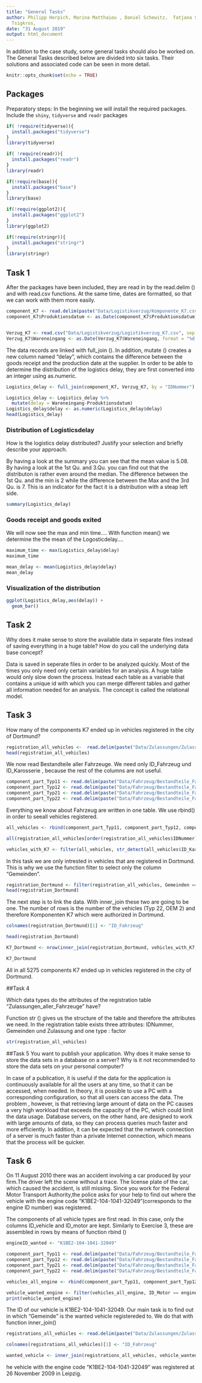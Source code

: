 ```yaml
---
title: "General Tasks"
author: Philipp Herpich, Marina Matthaiou , Daniel Schewitz,  Tatjana Stefanie Spanehl,   Anastasios
  Tsigkros,
date: "31 August 2019"
output: html_document
---
```


In addition to the case study, some general tasks should also be worked on. The General Tasks described below are divided into six tasks. Their solutions and associated code can be seen in more detail.


```r
knitr::opts_chunk$set(echo = TRUE)
```
## Packages

Preparatory steps: In the beginning we will install the required packages.
Include the `shiny`, `tidyverse` and `readr` packages
```r


if( !require(tidyverse)){
  install.packages("tidyverse")
}
library(tidyverse)

if( !require(readr)){
  install.packages("readr")
}
library(readr)

if(!require(base)){
  install.packages("base")
}
library(base)

if(!require(ggplot2)){
  install.packages("ggplot2")
}
library(ggplot2)

if(!require(stringr)){
  install.packages("stringr")
}
library(stringr)

```
## Task 1

After the packages have been included, they are read in by the read.delim () and with read.csv functions. At the same time, dates are formatted, so that we can work with them more easily.

```r
component_K7 <- read.delim(paste("Data/Logistikverzug/Komponente_K7.csv", sep = ""), ";", header = TRUE)[, (2:3)]
component_K7$Produktionsdatum <- as.Date(component_K7$Produktionsdatum)


Verzug_K7 <- read.csv("Data/Logistikverzug/Logistikverzug_K7.csv", sep = ";", header = TRUE)[, (2:3)]
Verzug_K7$Wareneingang <- as.Date(Verzug_K7$Wareneingang, format = "%d.%m.%Y")


```

The data records are linked with full_join (). In addition, mutate () creates a new column named "delay", which contains the difference between the goods receipt and the production date at the supplier. In order to be able to determine the distribution of the logistics delay, they are first converted into an integer using as.numeric.

```r
Logistics_delay <- full_join(component_K7, Verzug_K7, by = "IDNummer")

Logistics_delay <- Logistics_delay %>%
  mutate(delay = Wareneingang-Produktionsdatum)
Logistics_delay$delay <- as.numeric(Logistics_delay$delay)
head(Logistics_delay)

```

### Distribution of Logisticsdelay

How is the logistics delay distributed? Justify your selection and briefly describe your 
approach. 

By having a look at the summary you can see that the mean value is 5.08. By having a look at the 1st Qu. and 3.Qu. you can find out that the distributon is rather even around the median. The difference between the 1st Qu. and the min is 2 while the difference between the Max and the 3rd Qu. is 7. This is an indicator for the fact it is a distribution with a steap left side. 

```r
summary(Logistics_delay)

```

### Goods receipt and goods exited
We will now see the max and min time.... With function mean() we determine the  the mean of the Logosticdelay....
```r
maximum_time <- max(Logistics_delay$delay)
maximum_time

mean_delay <- mean(Logistics_delay$delay)
mean_delay

```

### Visualization of the distribution

```r
ggplot(Logistics_delay,aes(delay)) +
  geom_bar()

```

## Task 2
Why  does  it  make  sense  to  store  the  available  data  in  separate  files  instead  of saving everything in a huge table? How do you call the underlying data base concept?

Data is saved in seperate files in order to be analyzed quickly. Most of the times you only need only certain variables for an analysis. A huge table would only slow down the process. Instead each table as a variable that contains a unique id with which you can merge different tables and gather all information needed for an analysis.
The concept is called the relational model.

## Task 3
How many of the components K7 ended up in vehicles registered in the city of Dortmund?
```r
registration_all_vehicles <-  read.delim(paste("Data/Zulassungen/Zulassungen_alle_Fahrzeuge.csv", sep = ""), ";", header  = TRUE) %>% subset(select = -1)
head(registration_all_vehicles)

```
We now read  Bestandteile aller Fahrzeuge. We  need only ID_Fahrzeug und ID_Karosserie , because the rest of the columns are not useful.
```r
component_part_Typ11 <- read.delim(paste("Data/Fahrzeug/Bestandteile_Fahrzeuge_OEM1_Typ11.csv", sep = ""), ";", header = TRUE) %>% subset(select=c(ID_Fahrzeug, ID_Karosserie))
component_part_Typ12 <- read.delim(paste("Data/Fahrzeug/Bestandteile_Fahrzeuge_OEM1_Typ12.csv", sep = ""), ";", header = TRUE) %>% subset(select=c(ID_Fahrzeug, ID_Karosserie))
component_part_Typ21 <- read.delim(paste("Data/Fahrzeug/Bestandteile_Fahrzeuge_OEM2_Typ21.csv", sep = ""), ";", header = TRUE) %>% subset(select=c(ID_Fahrzeug, ID_Karosserie))
component_part_Typ22 <- read.delim(paste("Data/Fahrzeug/Bestandteile_Fahrzeuge_OEM2_Typ22.csv", sep = ""), ";", header = TRUE) %>% subset(select=c(ID_Fahrzeug, ID_Karosserie))
```


Everything we know about Fahrzeug are written in one table. We use  rbind() in order to seeall vehicles registered. 
```r
all_vehicles <- rbind(component_part_Typ11, component_part_Typ12, component_part_Typ21, component_part_Typ22)

all(registration_all_vehicles[order(registration_all_vehicles$IDNummer), ]$IDNummer == all_vehicles[order(all_vehicles$ID_Fahrzeug), ]$ID_Fahrzeug)

vehicles_with_K7 <- filter(all_vehicles, str_detect(all_vehicles$ID_Karosserie, "K7"))
```

In this task we are only intrested in vehicles that are registered in Dortmund. This is why we use the function filter to select only the column "Gemeinden".

```r
registration_Dortmund <- filter(registration_all_vehicles, Gemeinden == "DORTMUND")
head(registration_Dortmund)

```

The next step is to link the data. With inner_join these two are going to be one. The number of rows is the number of the vehicles (Typ 22, OEM 2) and therefore Komponenten K7 which were authorized in Dortmund.

```r
colnames(registration_Dortmund)[1] <- "ID_Fahrzeug"

head(registration_Dortmund)

K7_Dortmund <- nrow(inner_join(registration_Dortmund, vehicles_with_K7, by = "ID_Fahrzeug"))

K7_Dortmund
```

All in all 5275 components K7  ended up in vehicles registered in the city of Dortmund.

##Task 4

Which  data  types do the  attributes  of  the  registration  table "Zulassungen_aller_Fahrzeuge" have?

Function str () gives us the structure of the table and therefore the attributes we need.
In the registration table exists three attributes:  IDNummer, Gemeinden und Zulassung and one type : factor


```r
str(registration_all_vehicles)
```


##Task 5
You  want  to  publish  your  application.  Why  does  it  make  sense  to  store  the  data  sets  in  a
database  on  a  server?  Why  is  it  not  recommended  to  store  the  data  sets  on  your  personal computer?

In case of a publication, it is useful if the data for the application is continuously available for all the users at any time, so that it can be accessed, when needed. In theory, it is possible to use a PC  with a corresponding configuration, so that all users can access the data. The problem , however, is that retrieving large amount of data on the PC causes a very high workload that exceeds the capacity of the PC, which could limit the data usage. Database servers, on the other hand, are designed to work with large amounts of data, so they can process queries much faster and more efficiently. In addition, it can be expected that the network connection of a server is much faster than a private Internet connection, which means that the process will be quicker.

## Task 6

 On 11 August 2010 there was an accident involving a car produced by your firm.The driver left the  scene  without  a  trace.  The  license  plate  of  the  car,  which  caused  the  accident,  is  still  missing. Since you work for  the Federal Motor Transport Authority,the police asks for your help to find out where the vehicle with the engine code "K1BE2-104-1041-32049"(corresponds to the engine ID number) was registered.
 
 The components of all vehicle types are first read. In this case, only the columns ID_vehicle and ID_motor are kept. Similarly to Exercise 3, these are assembled in rows by means of function rbind ()
 
```r
engineID_wanted <- "K1BE2-104-1041-32049"

component_part_Typ11 <- read.delim(paste("Data/Fahrzeug/Bestandteile_Fahrzeuge_OEM1_Typ11.csv", sep = ""), ";", header = TRUE) %>% subset(select = c(ID_Fahrzeug, ID_Motor))
component_part_Typ12 <- read.delim(paste("Data/Fahrzeug/Bestandteile_Fahrzeuge_OEM1_Typ12.csv", sep = ""), ";", header = TRUE) %>% subset(select = c(ID_Fahrzeug, ID_Motor))
component_part_Typ21 <- read.delim(paste("Data/Fahrzeug/Bestandteile_Fahrzeuge_OEM2_Typ21.csv", sep = ""), ";", header = TRUE) %>% subset(select = c(ID_Fahrzeug, ID_Motor))
component_part_Typ22 <- read.delim(paste("Data/Fahrzeug/Bestandteile_Fahrzeuge_OEM2_Typ22.csv", sep = ""), ";", header = TRUE) %>% subset(select = c(ID_Fahrzeug, ID_Motor))

vehicles_all_engine <- rbind(component_part_Typ11, component_part_Typ12, component_part_Typ21, component_part_Typ22)

vehicle_wanted_engine <- filter(vehicles_all_engine, ID_Motor == engineID_wanted)
print(vehicle_wanted_engine)

```

The ID of our vehicle is K1BE2-104-1041-32049. Our main task is to find out in which "Gemeinde" is the wanted vehicle 
registereded to. We do that with function inner_join()

```r
registrations_all_vehicles <- read.delim(paste("Data/Zulassungen/Zulassungen_alle_Fahrzeuge.csv", sep = ""), ";", header = TRUE) %>% subset(select = -1)

colnames(registrations_all_vehicles)[1] <- "ID_Fahrzeug"

wanted_vehicle <- inner_join(registrations_all_vehicles, vehicle_wanted_engine, by = "ID_Fahrzeug")

```

he vehicle with the engine code "K1BE2-104-1041-32049" was registered at 26 November 2009 in Leipzig. 